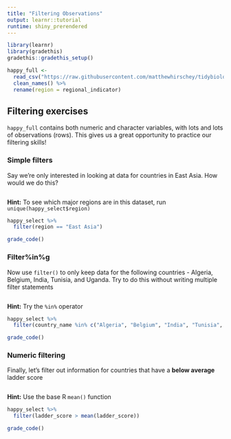 ```yaml
---
title: "Filtering Observations"
output: learnr::tutorial
runtime: shiny_prerendered
---
```

```r
library(learnr)
library(gradethis)
gradethis::gradethis_setup()

happy_full <- 
  read_csv("https://raw.githubusercontent.com/matthewhirschey/tidybiology.org/main/data/world-happiness-report-2021.csv") %>% 
  clean_names() %>% 
  rename(region = regional_indicator)
```
## Filtering exercises

`happy_full` contains both numeric and character variables, with lots and lots of observations (rows). This gives us a great opportunity to practice our filtering skills!

### Simple filters

Say we're only interested in looking at data for countries in East Asia. How would we do this?

```r

```

<div id="simple-filter-hint">
**Hint:** To see which major regions are in this dataset, run `unique(happy_select$region)`
</div>

```r
happy_select %>% 
  filter(region == "East Asia")
```

```r
grade_code()
```

### Filter%in%g

Now use `filter()` to only keep data for the following countries - Algeria, Belgium, India, Tunisia, and Uganda. Try to do this without writing multiple filter statements  

```r

```

<div id="multiple-filter-hint">
**Hint:** Try the `%in%` operator
</div>

```r
happy_select %>% 
  filter(country_name %in% c("Algeria", "Belgium", "India", "Tunisia", "Uganda"))
```

```r
grade_code()
```

### Numeric filtering

Finally, let's filter out information for countries that have a **below average** ladder score

```r

```

<div id="num-filter-hint">
**Hint:** Use the base R `mean()` function
</div>

```r
happy_select %>% 
  filter(ladder_score > mean(ladder_score))
```

```r
grade_code()
```